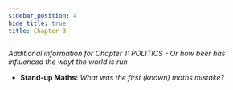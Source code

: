 ```yaml
---
sidebar_position: 4
hide_title: true
title: Chapter 3
---
```



*Additional information for Chapter 1: POLITICS - Or how beer has influenced the wayt the world is run*

- __Stand-up Maths:__ *What was the first (known) maths mistake?*
<YouTubeEmbed URL="https://www.youtube.com/embed/flfxCqqesX4" />